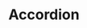 
<Meta title="Molecules/Accordion" />

# Accordion

<Canvas>
  <Story
    name="Accordion"
    play="{
      async ({ canvasElement }) => {
        await wait();
        const canvas = within(canvasElement);
        const buttons = canvas.getAllByRole('button');
        const contents = buttons.map((button) =>
         canvasElement.querySelector(`#${button.getAttribute('aria-controls')}`)
        );
        await userEvent.click(buttons[0]);
        await expect(contents[0].getAttribute('aria-hidden')).toBe('false');
        await expect(contents[1].getAttribute('aria-hidden')).toBe('true');
        await userEvent.click(buttons[1]);
        await expect(contents[0].getAttribute('aria-hidden')).toBe('false');
        await expect(contents[1].getAttribute('aria-hidden')).toBe('false');
        await userEvent.click(buttons[0]);
        await wait();
        await expect(contents[0].getAttribute('aria-hidden')).toBe('true');
        await expect(contents[1].getAttribute('aria-hidden')).toBe('false');
      }
    }"
  >
    <RenderTwig
      path="Accordion/Accordion.twig"
      items={[
        {
          title: 'Dede',
          content: `
            Pellentesque et ridiculus vel fringilla gravida etiam libero duis,
            cubilia lobortis potenti erat sollicitudin nibh aliquet purus,
            sodales litora orci urna non feugiat porttitor. Erat justo nisi
            euismod senectus ornare dapibus vivamus odio quam parturient
            sociosqu pellentesque lectus, tristique hac sem cubilia mus tempor
            class et ac rhoncus curae. Scelerisque id habitant vivamus vel dis
            suspendisse amet hac venenatis, natoque erat pharetra dui suscipit
            laoreet himenaeos porttitor nec elementum, phasellus faucibus
            aptent facilisi libero consequat iaculis cubilia.
          `,
        },
        {
          title: 'Dada',
          content: `
            Actus ornare dapibus vivamus odio quam parturient sociosqu pellen
            tesque lectus, tristique hac sem cubilia mus tempor class et ac
            rhoncus curae. Scelerisque id habitant vivamus vel dis suspendisse
            amet hac venenatis, natoque erat pharetra dui suscipit laoreet
            himenaeos porttitor nec elementum, phasellus faucibus aptent
            facilisi libero consequat iaculis cubilia.
          `,
        },
      ]}
    />
  </Story>
</Canvas>
